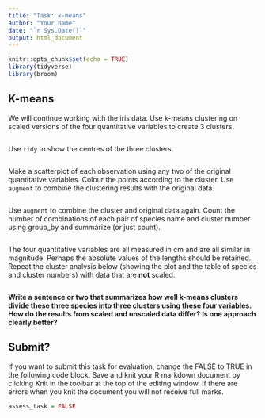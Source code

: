 ```yaml
---
title: "Task: k-means"
author: "Your name"
date: "`r Sys.Date()`"
output: html_document
---
```


```r
knitr::opts_chunk$set(echo = TRUE)
library(tidyverse)
library(broom)
```

## K-means

We will continue working with the iris data. Use k-means clustering on scaled versions of the four quantitative variables to create 3 clusters.

```r


```

Use `tidy` to show the centres of the three clusters.

```r

```

Make a scatterplot of each observation using any two of the original quantitative variables. Colour the points according to the cluster. Use `augment` to combine the clustering results with the original data.

```r


```

Use `augment` to combine the cluster and original data again. Count the number of combinations of each pair of species name and cluster number using group_by and summarize (or just count).

```r

```

The four quantitative variables are all measured in cm and are all similar in magnitude. Perhaps the absolute values of the lengths should be retained. Repeat the cluster analysis below (showing the plot and the table of species and cluster numbers) with data that are **not** scaled.

```r



```

**Write a sentence or two that summarizes how well k-means clusters divide these three species into three clusters using these four variables. How do the results from scaled and unscaled data differ? Is one approach clearly better?**


## Submit?

If you want to submit this task for evaluation, change the FALSE to TRUE in the following code block. Save and knit your R markdown document by clicking Knit in the toolbar at the top of the editing window. If there are errors when you knit the document you will not receive full marks.

```r
assess_task = FALSE
```

